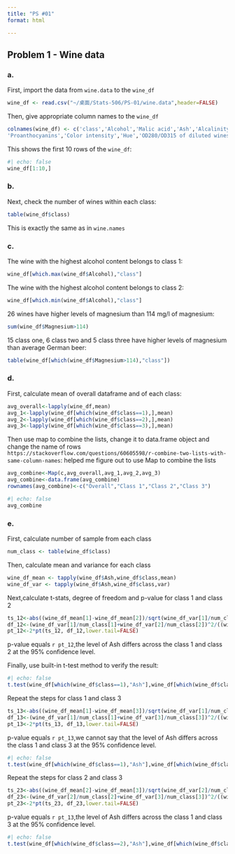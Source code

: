 ```yaml
---
title: "PS #01"
format: html

---
```


## Problem 1 - Wine data

### a.

First, import the data from `wine.data` to the `wine_df`

```r
wine_df <- read.csv("~/桌面/Stats-506/PS-01/wine.data",header=FALSE)
```

Then, give appropriate column names to the `wine_df`

```r
colnames(wine_df) <- c('class','Alcohol','Malic acid','Ash','Alcalinity of ash','Magnesium','Total phenols','Flavanoids','Nonflavanoid phenols',
'Proanthocyanins','Color intensity','Hue','OD280/OD315 of diluted wines','Proline')
```

This shows the first 10 rows of the `wine_df`:

```r
#| echo: false
wine_df[1:10,]
```

### b.

Next, check the number of wines within each class:

```r
table(wine_df$class)
```

This is exactly the same as in `wine.names`

### c.

The wine with the highest alcohol content belongs to class 1:

```r
wine_df[which.max(wine_df$Alcohol),"class"]
```

The wine with the highest alcohol content belongs to class 2:

```r
wine_df[which.min(wine_df$Alcohol),"class"]
```

  26 wines have higher levels of magnesium than 114 mg/l of magnesium:

```r
sum(wine_df$Magnesium>114)
```

15 class one, 6 class two and 5 class three have higher levels of magnesium than average German beer:

```r
table(wine_df[which(wine_df$Magnesium>114),"class"])
```

### d.
First, calculate mean of overall dataframe and of each class:
```r
avg_overall<-lapply(wine_df,mean)
avg_1<-lapply(wine_df[which(wine_df$class==1),],mean)
avg_2<-lapply(wine_df[which(wine_df$class==2),],mean)
avg_3<-lapply(wine_df[which(wine_df$class==3),],mean)
```
Then use map to combine the lists, change it to data.frame object and change the name of rows
`https://stackoverflow.com/questions/60605598/r-combine-two-lists-with-same-column-names`: helped me figure out to use Map to combine the lists
```r
avg_combine<-Map(c,avg_overall,avg_1,avg_2,avg_3)
avg_combine<-data.frame(avg_combine)
rownames(avg_combine)<-c("Overall","Class 1","Class 2","Class 3")
```
```r
#| echo: false
avg_combine
```
### e.
First, calculate number of sample from each class
```r
num_class <- table(wine_df$class)
```
Then, calculate mean and variance for each class
```r
wine_df_mean <- tapply(wine_df$Ash,wine_df$class,mean)
wine_df_var <- tapply(wine_df$Ash,wine_df$class,var)
```

Next,calculate t-stats, degree of freedom and p-value for class 1 and class 2
```r
ts_12<-abs((wine_df_mean[1]-wine_df_mean[2])/sqrt(wine_df_var[1]/num_class[1]+wine_df_var[2]/num_class[2]))
df_12<-(wine_df_var[1]/num_class[1]+wine_df_var[2]/num_class[2])^2/((wine_df_var[1]/num_class[1])^2/(num_class[1]-1)+(wine_df_var[2]/num_class[2])^2/(num_class[2]-1))
pt_12<-2*pt(ts_12, df_12,lower.tail=FALSE)
```
p-value equals `r pt_12`,the level of Ash differs across the class 1 and class 2 at the 95% confidence level.

Finally, use built-in t-test method to verify the result:
```r
#| echo: false
t.test(wine_df[which(wine_df$class==1),"Ash"],wine_df[which(wine_df$class==2),"Ash"])
```


Repeat the steps for class 1 and class 3
```r
ts_13<-abs((wine_df_mean[1]-wine_df_mean[3])/sqrt(wine_df_var[1]/num_class[1]+wine_df_var[3]/num_class[3]))
df_13<-(wine_df_var[1]/num_class[1]+wine_df_var[3]/num_class[3])^2/((wine_df_var[1]/num_class[1])^2/(num_class[1]-1)+(wine_df_var[3]/num_class[3])^2/(num_class[3]-1))
pt_13<-2*pt(ts_13, df_13,lower.tail=FALSE)
```
p-value equals `r pt_13`,we cannot say that the level of Ash differs across the class 1 and class 3 at the 95% confidence level.
```r
#| echo: false
t.test(wine_df[which(wine_df$class==1),"Ash"],wine_df[which(wine_df$class==3),"Ash"],alternative = "two.sided")
```

Repeat the steps for class 2 and class 3
```r
ts_23<-abs((wine_df_mean[2]-wine_df_mean[3])/sqrt(wine_df_var[2]/num_class[2]+wine_df_var[3]/num_class[3]))
df_23<-(wine_df_var[2]/num_class[2]+wine_df_var[3]/num_class[3])^2/((wine_df_var[2]/num_class[2])^2/(num_class[2]-1)+(wine_df_var[3]/num_class[3])^2/(num_class[3]-1))
pt_23<-2*pt(ts_23, df_23,lower.tail=FALSE)
```
p-value equals `r pt_13`,the level of Ash differs across the class 1 and class 3 at the 95% confidence level.
```r
#| echo: false
t.test(wine_df[which(wine_df$class==2),"Ash"],wine_df[which(wine_df$class==3),"Ash"])
```